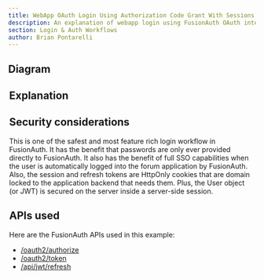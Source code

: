 ```yaml
---
title: WebApp OAuth Login Using Authorization Code Grant With Sessions And Refresh Tokens
description: An explanation of webapp login using FusionAuth OAuth interface with the authorization code grant with server-side sessions plus refresh tokens in cookies
section: Login & Auth Workflows
author: Brian Pontarelli
---
```


<Intro/>

## Diagram

<Legend/>

<Diagram/>

## Explanation

<OrderedList>
  <Step1/>
  <Step2/>
  <Step3/>
  <Step4/>
  <Step5/>
  <Step6/>
  <Step7/>
  <Step8/>
  <Step9/>
  <Step10/>
  <Step11/>
  <Step12/>
</OrderedList>

## Security considerations

This is one of the safest and most feature rich login workflow in FusionAuth. It has the benefit that passwords are only ever provided directly to FusionAuth. It also has the benefit of full SSO capabilities when the user is automatically logged into the forum application by FusionAuth. Also, the session and refresh tokens are HttpOnly cookies that are domain locked to the application backend that needs them. Plus, the User object (or JWT) is secured on the server inside a server-side session.

## APIs used

Here are the FusionAuth APIs used in this example:

* [/oauth2/authorize](/docs/lifecycle/authenticate-users/oauth/endpoints#authorize)
* [/oauth2/token](/docs/lifecycle/authenticate-users/oauth/endpoints#refresh-token-grant-request)
* [/api/jwt/refresh](/docs/apis/jwt#refresh-a-jwt)
